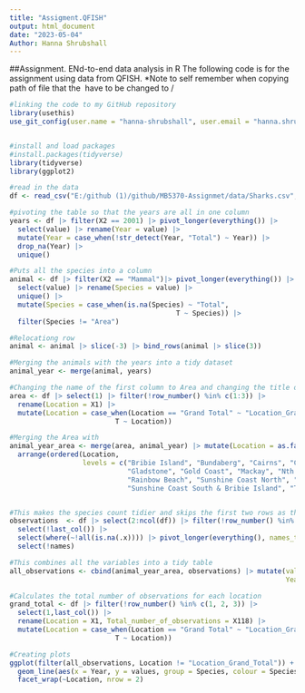 ```yaml
---
title: "Assigment.QFISH"
output: html_document
date: "2023-05-04"
Author: Hanna Shrubshall 
---
```


##Assignment. ENd-to-end data analysis in R 
The following code is for the assignment using data from QFISH. 
*Note to self remember when copying path of file that the \ have to be changed to /

```r
#linking the code to my GitHub repository 
library(usethis)
use_git_config(user.name = "hanna-shrubshall", user.email = "hanna.shrubshall@gmail.com")


#install and load packages 
#install.packages(tidyverse)
library(tidyverse)
library(ggplot2)
```

```r
#read in the data
df <- read_csv("E:/github (1)/github/MB5370-Assignmet/data/Sharks.csv", col_names = FALSE)

#pivoting the table so that the years are all in one column 
years <- df |> filter(X2 == 2001) |> pivot_longer(everything()) |> 
  select(value) |> rename(Year = value) |> 
  mutate(Year = case_when(!str_detect(Year, "Total") ~ Year)) |>
  drop_na(Year) |> 
  unique()

#Puts all the species into a column 
animal <- df |> filter(X2 == "Mammal")|> pivot_longer(everything()) |> 
  select(value) |> rename(Species = value) |> 
  unique() |> 
  mutate(Species = case_when(is.na(Species) ~ "Total",
                                         T ~ Species)) |>
  filter(Species != "Area")

#Relocationg row
animal <- animal |> slice(-3) |> bind_rows(animal |> slice(3))

#Merging the animals with the years into a tidy dataset
animal_year <- merge(animal, years)

#Changing the name of the first column to Area and changing the title of Grand Total to Location Grand Total 
area <- df |> select(1) |> filter(!row_number() %in% c(1:3)) |> 
  rename(Location = X1) |> 
  mutate(Location = case_when(Location == "Grand Total" ~ "Location_Grand_Total",
                          T ~ Location))

#Merging the Area with 
animal_year_area <- merge(area, animal_year) |> mutate(Location = as.factor(Location)) |> 
  arrange(ordered(Location,
                  levels = c("Bribie Island", "Bundaberg", "Cairns", "Capricorn Coast",
                             "Gladstone", "Gold Coast", "Mackay", "Nth Stradbroke Is.",
                             "Rainbow Beach", "Sunshine Coast North", "Sunshine Coast South",
                             "Sunshine Coast South & Bribie Island", "Townsville", "Area_Grand_Total")))


#This makes the species count tidier and skips the first two rows as they are not relevant information 
observations  <- df |> select(2:ncol(df)) |> filter(!row_number() %in% c(1, 2, 3)) |> 
  select(!last_col()) |> 
  select(where(~!all(is.na(.x)))) |> pivot_longer(everything(), names_to = "names", values_to = "values") |> 
  select(!names)

#This combines all the variables into a tidy table 
all_observations <- cbind(animal_year_area, observations) |> mutate(values = as.numeric(values),
                                                                    Year = as.numeric(Year))

#Calculates the total number of observations for each location 
grand_total <- df |> filter(!row_number() %in% c(1, 2, 3)) |> 
  select(1,last_col()) |> 
  rename(Location = X1, Total_number_of_observations = X118) |> 
  mutate(Location = case_when(Location == "Grand Total" ~ "Location_Grand_Total",
                          T ~ Location))
```


```r
#Creating plots 
ggplot(filter(all_observations, Location != "Location_Grand_Total")) +
  geom_line(aes(x = Year, y = values, group = Species, colour = Species)) +
  facet_wrap(~Location, nrow = 2)
```

